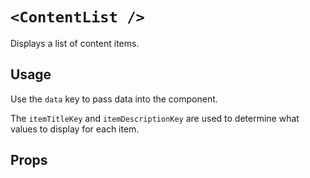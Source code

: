 
# `<ContentList />`

Displays a list of content items.

<ComponentDemo Component={ContentListExample} />

## Usage

Use the `data` key to pass data into the component.

The `itemTitleKey` and `itemDescriptionKey` are used to determine what values to display for each item.

## Props

<PropsRenderer name="ContentList" />
